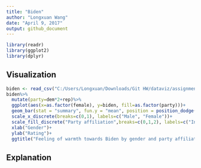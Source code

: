 ```yaml
---
title: "Biden"
author: "Longxuan Wang"
date: "April 9, 2017"
output: github_document
---
```


```r
library(readr)
library(ggplot2)
library(dplyr)
```

## Visualization

```r
biden <- read_csv("C:/Users/Longxuan/Downloads/Git HW/dataviz/assignments/data/biden.csv")
biden%>%
  mutate(party=dem*2+rep)%>%
  ggplot(aes(x=as.factor(female), y=biden, fill=as.factor(party)))+
  geom_bar(stat = "summary", fun.y = "mean", position = position_dodge())+
  scale_x_discrete(breaks=c(0,1), labels=c("Male", "Female"))+
  scale_fill_discrete("Party affiliation",breaks=c(0,1,2), labels=c("Independent", "Republican", "Democrat"))+
  xlab("Gender")+
  ylab("Rating")+
  ggtitle("Feeling of warmth towards Biden by gender and party affiliation")
```

## Explanation